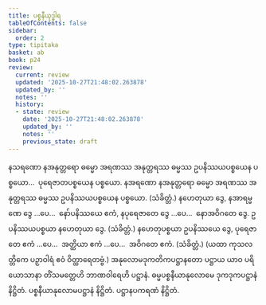 ```yaml
---
title: ပစ္စနီယုဒ္ဓါရ
tableOfContents: false
sidebar:
  order: 2
type: tipitaka
basket: ab
book: p24
review:
  current: review
  updated: '2025-10-27T21:48:02.263878'
  updated_by: ''
  notes: ''
  history:
  - state: review
    date: '2025-10-27T21:48:02.263878'
    updated_by: ''
    notes: ''
    previous_state: draft
---
```



<ReviewStatus review={frontmatter.review} showDetails={true} />

<HypothesisAnnotation frontmatter={frontmatter} />

<DynamicBreadcrumb />

<Division number="92" book="p24" e="ch" v="40" p="441">

<Paragraph number="195" book="p24">
နသရဏော နအနုတ္တရော ဓမ္မော အရဏဿ အနုတ္တရဿ ဓမ္မဿ ဥပနိဿယပစ္စယေန ပစ္စယော…  ပုရေဇာတပစ္စယေန ပစ္စယော.
</Paragraph>

<Paragraph number="196" book="p24">
နအရဏော နအနုတ္တရော ဓမ္မော အရဏဿ အနုတ္တရဿ ဓမ္မဿ ဥပနိဿယပစ္စယေန ပစ္စယော. (သံခိတ္တံ.) နဟေတုယာ ဒွေ, နအာရမ္မဏေ ဒွေ …ပေ…  နော်ပနိဿယေ ဧကံ, နပုရေဇာတေ ဒွေ …ပေ…  နောအဝိဂတေ ဒွေ.
</Paragraph>

<Paragraph number="197" book="p24">
ဥပနိဿယပစ္စယာ နဟေတုယာ ဒွေ. (သံခိတ္တံ.)
</Paragraph>

<Paragraph number="198" book="p24">
နဟေတုပစ္စယာ ဥပနိဿယေ ဒွေ, ပုရေဇာတေ ဧကံ …ပေ…  အတ္ထိယာ ဧကံ …ပေ…  အဝိဂတေ ဧကံ. (သံခိတ္တံ.)
</Paragraph>

<Paragraph number="199" book="p24">
(ယထာ ကုသလတ္တိကေ ပဉှာဝါရံ ဧဝံ ဝိတ္ထာရေတဗ္ဗံ.)
</Paragraph>

<Paragraph number="200" book="p24">
အနုလောမဒုကတိကပဋ္ဌာနတော ပဋ္ဌာယ ယာဝ ပရိယောသာနာ တိံသမတ္တေဟိ ဘာဏဝါရေဟိ ပဋ္ဌာနံ.

</Paragraph>
</Division>

<Paragraph number="201" type="center" book="p24">
ဓမ္မပစ္စနီယာနုလောမေ ဒုကဒုကပဋ္ဌာနံ နိဋ္ဌိတံ.



</Paragraph>

<Paragraph number="202" type="center" book="p24">
ပစ္စနီယာနုလောမပဋ္ဌာနံ နိဋ္ဌိတံ.



</Paragraph>

<Paragraph number="203" type="center" book="p24">
ပဋ္ဌာနပကရဏံ နိဋ္ဌိတံ.
</Paragraph>